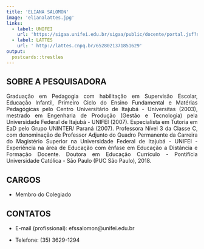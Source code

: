 ```yaml
---
title: 'ELIANA SALOMON'
image: 'elianalattes.jpg'
links:
  - label: UNIFEI
    url: 'https://sigaa.unifei.edu.br/sigaa/public/docente/portal.jsf?siape=1763613'
  - label: LATTES
    url: ' http://lattes.cnpq.br/6528021371851629'
output:
  postcards::trestles
---
```


<div style="text-align: justify">

## SOBRE A PESQUISADORA

Graduação em Pedagogia com habilitação em Supervisão Escolar, Educação Infantil, 
Primeiro Ciclo do Ensino Fundamental e Matérias Pedagógicas pelo Centro 
Universitário de Itajubá - Universitas (2003), mestrado em Engenharia de 
Produção (Gestão e Tecnologia) pela Universidade Federal de Itajubá - UNIFEI 
(2007). Especialista em Tutoria em EaD pelo Grupo UNINTER/ Paraná (2007). 
Professora Nível 3 da Classe C, com denominação de Professor Adjunto do Quadro 
Permanente da Carreira do Magistério Superior na Universidade Federal de 
Itajubá - UNIFEI - Experiência na área de Educação com ênfase em Educação a 
Distância e Formação Docente. Doutora em Educação Currículo - Pontifícia 
Universidade Católica - São Paulo (PUC São Paulo), 2018.

## CARGOS

- Membro do Colegiado

## CONTATOS

- E-mail (profissional): efssalomon@unifei.edu.br 

- Telefone: (35) 3629-1294
